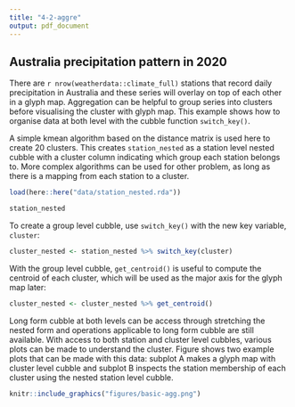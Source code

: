 ```yaml
---
title: "4-2-aggre"
output: pdf_document
---
```


## Australia precipitation pattern in 2020

There are `r nrow(weatherdata::climate_full)` stations that record daily precipitation in Australia and these series will overlay on top of each other in a glyph map. Aggregation can be helpful to group series into clusters before visualising the cluster with glyph map. This example shows how to organise data at both level with the cubble function `switch_key()`.

A simple kmean algorithm based on the distance matrix is used here to create 20 clusters. This creates `station_nested` as a station level nested cubble with a cluster column indicating which group each station belongs to. More complex algorithms can be used for other problem, as long as there is a mapping from each station to a cluster.

```r
load(here::here("data/station_nested.rda"))
```

```r
station_nested
```

To create a group level cubble, use `switch_key()` with the new key variable, `cluster`: 

```r
cluster_nested <- station_nested %>% switch_key(cluster) 
```

With the group level cubble, `get_centroid()` is useful to compute the centroid of each cluster, which will be used as the major axis for the glyph map later: 

```r
cluster_nested <- cluster_nested %>% get_centroid()
```

Long form cubble at both levels can be access through stretching the nested form and operations applicable to long form cubble are still available. With access to both station and cluster level cubbles, various plots can be made to understand the cluster. Figure \ref{fig:basic-agg} shows two example plots that can be made with this data: subplot A makes a glyph map with cluster level cubble and subplot B inspects the station membership of each cluster using the nested station level cubble. 

```r
knitr::include_graphics("figures/basic-agg.png")
```

